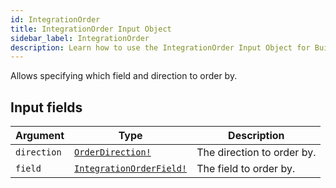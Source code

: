 ```yaml
---
id: IntegrationOrder
title: IntegrationOrder Input Object
sidebar_label: IntegrationOrder
description: Learn how to use the IntegrationOrder Input Object for Builder's API.
---
```


Allows specifying which field and direction to order by.

## Input fields

| Argument    | Type                                                                  | Description                |
| ----------- | --------------------------------------------------------------------- | -------------------------- |
| `direction` | [`OrderDirection!`](/docs/composer/builder/api/schema/enum/OrderDirection.mdx)               | The direction to order by. |
| `field`     | [`IntegrationOrderField!`](/docs/composer/builder/api/schema/enum/IntegrationOrderField.mdx) | The field to order by.     |
